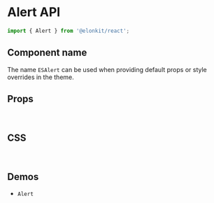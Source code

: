 
<Meta title="Components API/Alert" />

# Alert API

```js
import { Alert } from '@elonkit/react';
```

## Component name

The name `ESAlert` can be used when providing default props or style overrides in the theme.

## Props

<TableInterface name="AlertProps" variant="props" />

<br />

## CSS

<TableInterface name="AlertClasses" variant="css" />

<br />

## Demos

<ul>
  <li>
    <LinkTo kind="components-alert" story="demo">
      <code>Alert</code>
    </LinkTo>
  </li>
</ul>
